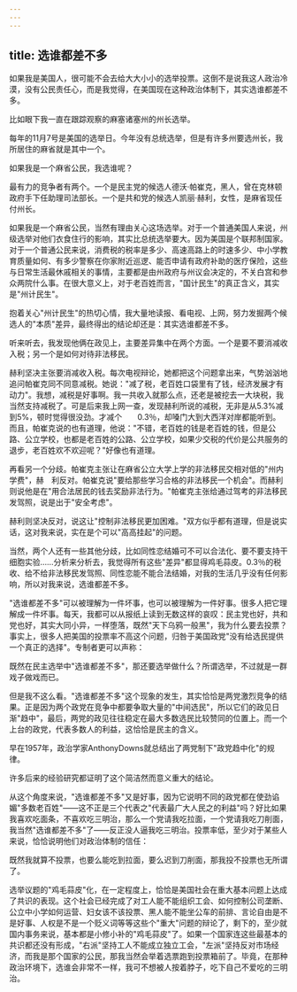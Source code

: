 ```yaml
---
---
---
```

title: 选谁都差不多
---



如果我是美国人，很可能不会去给大大小小的选举投票。这倒不是说我这人政治冷漠，没有公民责任心，而是我觉得，在美国现在这种政治体制下，其实选谁都差不多。

比如眼下我一直在跟踪观察的麻塞诸塞州的州长选举。

每年的11月7号是美国的选举日。今年没有总统选举，但是有许多州要选州长，我所居住的麻省就是其中一个。

如果我是一个麻省公民，我选谁呢？

最有力的竞争者有两个。一个是民主党的候选人德沃·帕崔克，黑人，曾在克林顿政府手下任助理司法部长。一个是共和党的候选人凯丽·赫利，女性，是麻省现任付州长。

如果我是一个麻省公民，当然有理由关心这场选举。对于一个普通美国人来说，州级选举对他们衣食住行的影响，其实比总统选举要大。因为美国是个联邦制国家。对于一个普通公民来说，消费税的税率是多少、高速高路上的时速多少、中小学教育质量如何、有多少警察在你家附近巡逻、能否申请有政府补助的医疗保险，这些与日常生活最休戚相关的事情，主要都是由州政府与州议会决定的，不关白宫和参众两院什么事。在很大意义上，对于老百姓而言，"国计民生"的真正含义，其实是"州计民生"。

抱着关心"州计民生"的热切心情，我大量地读报、看电视、上网，努力发掘两个候选人的"本质"差异，最终得出的结论却还是：其实选谁都差不多。

听来听去，我发现他俩在政见上，主要差异集中在两个方面。一个是要不要消减收入税；另一个是如何对待非法移民。

赫利坚决主张要消减收入税。每次电视辩论，她都把这个问题拿出来，气势汹汹地追问帕崔克同不同意减税。她说："减了税，老百姓口袋里有了钱，经济发展才有动力"。我想，减税是好事啊。我一共收入就那么点，还老是被挖去一大块税，我当然支持减税了。可是后来我上网一查，发现赫利所说的减税，无非是从5.3%减到5%，顿时觉得很没劲。才减个　　0.3％，却嗓门大到大西洋对岸都能听到。而且，帕崔克说的也有道理，他说："不错，老百姓的钱是老百姓的钱，但是公路、公立学校，也都是老百姓的公路、公立学校，如果少交税的代价是公共服务的退步，老百姓欢不欢迎呢？"好像也有道理。

再看另一个分歧。帕崔克主张让在麻省公立大学上学的非法移民交相对低的"州内学费"，赫　利反对。帕崔克说"要给那些学习合格的非法移民一个机会"。而赫利则说他是在"用合法居民的钱去奖励非法行为。"帕崔克主张给通过驾考的非法移民发驾照，说是出于"安全考虑"。

赫利则坚决反对，说这让"控制非法移民更加困难。"双方似乎都有道理，但是说实话，这对我来说，实在是个可以"高高挂起"的问题。

当然，两个人还有一些其他分歧，比如同性恋结婚可不可以合法化、要不要支持干细胞实验……分析来分析去，我觉得所有这些"差异"都显得鸡毛蒜皮。0.3％的税收、给不给非法移民发驾照、同性恋能不能合法结婚，对我的生活几乎没有任何影响，所以对我来说，选谁都差不多。

"选谁都差不多"可以被理解为一件坏事，也可以被理解为一件好事。很多人把它理解成一件坏事。每天，我都可以从报纸上读到无数这样的哀叹：民主党也好，共和党也好，其实大同小异，一样堕落，既然"天下乌鸦一般黑"，我为什么要去投票？事实上，很多人把美国的投票率不高这个问题，归咎于美国政党"没有给选民提供一个真正的选择"。专制者更可以声称：

既然在民主选举中"选谁都差不多"，那还要选举做什么？所谓选举，不过就是一群戏子做戏而已。

但是我不这么看。"选谁都差不多"这个现象的发生，其实恰恰是两党激烈竞争的结果。正是因为两个政党在竞争中都要争取大量的"中间选民"，所以它们的政见日渐"趋中"，最后，两党的政见往往稳定在最大多数选民比较赞同的位置上。而一个上台的政党，代表多数人的利益，这恰恰是民主的含义。

早在1957年，政治学家AnthonyDowns就总结出了两党制下"政党趋中化"的规律。

许多后来的经验研究都证明了这个简洁然而意义重大的结论。

从这个角度来说，"选谁都差不多"又是好事，因为它说明不同的政党都在使劲谄媚"多数老百姓"――这不正是三个代表之"代表最广大人民之的利益"吗？好比如果我喜欢吃面条，不喜欢吃三明治，那么一个党请我吃拉面，一个党请我吃刀削面，我当然"选谁都差不多"了――反正没人逼我吃三明治。投票率低，至少对于某些人来说，恰恰说明他们对政治体制的信任：

既然我就算不投票，也要么能吃到拉面，要么迟到刀削面，那我投不投票也无所谓了。

选举议题的"鸡毛蒜皮"化，在一定程度上，恰恰是美国社会在重大基本问题上达成了共识的表现。这个社会已经完成了对工人能不能组织工会、如何控制公司垄断、公立中小学如何运营、妇女该不该投票、黑人能不能坐公车的前排、言论自由是不是好事、人权是不是一个贬义词等等这些个"重大"问题的辩论了，剩下的，至少就国内事务来说，基本都是小修小补的"鸡毛蒜皮"了。如果一个国家连这些最基本的共识都还没有形成，"右派"坚持工人不能成立独立工会，"左派"坚持反对市场经济，而我是那个国家的公民，那我当然会举着选票跑到投票箱前了。毕竟，在那种政治环境下，选谁会非常不一样，我可不想被人按着脖子，吃下自己不爱吃的三明治。